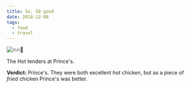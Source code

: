 ```yaml
---
title: So, SO good
date: 2018-12-08
tags:
  - food
  - travel
---
```


![🔥🔥🐔](princes.png)

The Hot tenders at Prince's.

**Verdict:** Prince's. They were both excellent *hot* chicken, but as a piece of *fried* chicken Prince's was better.
